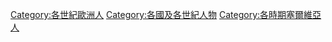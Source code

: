 [[Category:各世紀歐洲人|Category:各世紀歐洲人]]
[[Category:各國及各世紀人物|Category:各國及各世紀人物]]
[[Category:各時期塞爾維亞人|Category:各時期塞爾維亞人]]